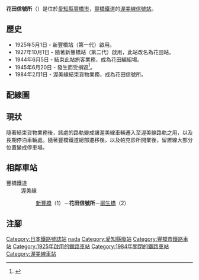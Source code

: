 {{NoteTA|G1=Transport}}
{{Infobox station
|公司色 = #006666
|站名 = 花田信號所
|圖片 = TT-Hanada Signal Stop.jpg
|圖片說明 =
|日文原名 = 花田
|平假名 = はなだ
|羅馬拼音 = Hanada
|副站名 = 
|電報略號 = 
|所在地 = {{JPN}}[[愛知縣|愛知縣]][[豐橋市|豐橋市]]
|座標 = {{coord|34|45|26.1|N|137|23|9.7|E|type:railwaystation_region:JP-24|display=inline,title}}
|車站構造 = 
|月台配置 = 
|啟用年月日 = 1925年（[[大正|大正]]14年）5月1日*
|廢站年月日 = 
|乘客人數 = 
|上下車人次 = 
|統計年度 = 
|轉車 = 
|全寬備註 = * 新豐橋站（第一代）啟用日
|adjacent = {{Adjacent stations|system=豐橋鐵道|line=渥美線|left=新豐橋|right=柳生橋|note-left=1<br>0.7km|note-mid=距離[[新豐橋站|新豐橋]]0.7km|note-right=2<br>0.3km}}
}}
'''花田信號所'''（{{jpn|j=花田信号所|hg=はなだしんごうじょ|rm=Hanada shingōsho eki|f=y}}）是位於[[愛知縣|愛知縣]][[豐橋市|豐橋市]]，[[豐橋鐵道|豐橋鐵道]]的[[渥美線|渥美線]][[信號站|信號站]]。

== 歷史 ==
* 1925年5月1日 - 新豐橋站（第一代）啟用。
* 1927年10月1日 - 隨著新豐橋站（第二代）啟用，此站改名為花田站。
* 1944年6月5日 - 結束此站旅客業務，成為花田編組場。
* 1945年6月20日 - 發生{{Translink|ja|豊橋空襲|豐橋空襲}}而受損毀<ref>{{Cite book|author=名古屋鉄道広報宣伝部（編）|year=1994|title=名古屋鉄道百年史|publisher=名古屋鐵道|page=972|language=ja}}</ref>。
* 1984年2月1日 - 渥美線結束貨物業務，成為花田信號所。

== 配線圖 ==
{{車站配線圖|image=Rail Tracks map Toyohashi Station.svg
|title= 豐橋站附近（包括花田信號所）花田信號所 配線略圖
|width=720px
|source=<ref>{{Translink|ja|川島令三}}，《東海道ライン 全線・全駅・全配線 第4巻 豊橋駅 - 名古屋エリア》，pp6-7（配線圖），[[講談社|講談社]]，2009年6月，ISBN 978-4062700146</ref><br />
|note=花田信號所位於圖的左下方。綠線為渥美線路軌，橙線為東海道本線路軌}}

== 現狀 ==
隨著結束貨物業務後，該處的路軌變成讓渥美線車輛遷入至渥美線路軌之用，以及長期停泊車輛處。隨著豐橋鐵道總部遷移後，以及帕克診所開業後，留置線大部分位置變成停車場。
== 相鄰車站 ==
; 豐橋鐵道
: 渥美線
:: [[新豐橋站|新豐橋]]（1）－'''花田信號所'''－[[柳生橋站|柳生橋]]（2）
== 注腳 ==
{{Reflist}}
{{渥美線}}

{{DEFAULTSORT:Hanada}}
[[Category:日本鐵路號誌站|Category:日本鐵路號誌站]]
[[Category:日本鐵路車站_Ha|nada]]
[[Category:愛知縣廢站|Category:愛知縣廢站]]
[[Category:豐橋市鐵路車站|Category:豐橋市鐵路車站]]
[[Category:1925年啟用的鐵路車站|Category:1925年啟用的鐵路車站]]
[[Category:1984年關閉的鐵路車站|Category:1984年關閉的鐵路車站]]
[[Category:渥美線車站|Category:渥美線車站]]